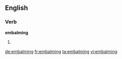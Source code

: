 ==English==

===Verb===
'''embalming'''

# {{present participle of|[[embalm]]}}

[[de:embalming]]
[[fr:embalming]]
[[ta:embalming]]
[[vi:embalming]]
